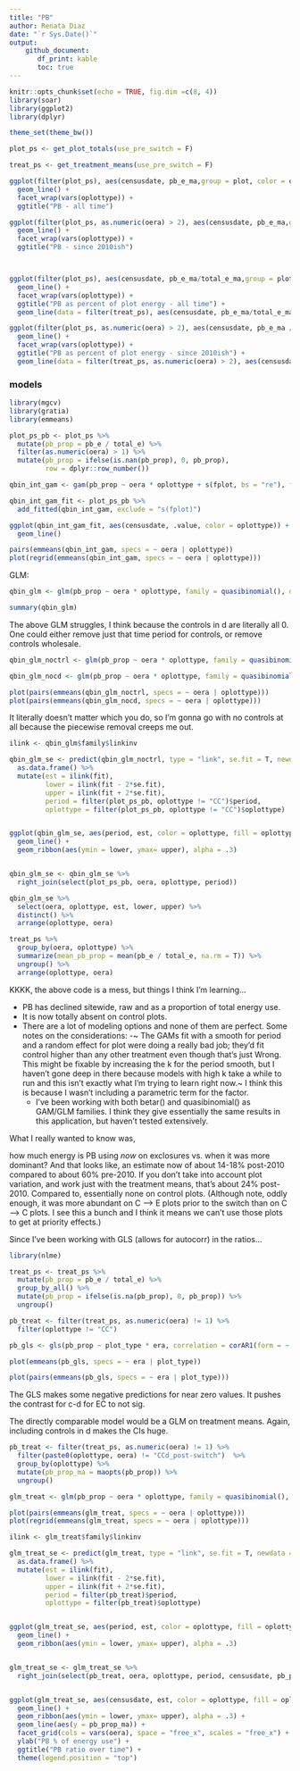 ```yaml
---
title: "PB"
author: Renata Diaz
date: "`r Sys.Date()`"
output: 
    github_document:
       df_print: kable
       toc: true
---
```


```r
knitr::opts_chunk$set(echo = TRUE, fig.dim =c(8, 4))
library(soar)
library(ggplot2)
library(dplyr)

theme_set(theme_bw())
```

```r
plot_ps <- get_plot_totals(use_pre_switch = F)

treat_ps <- get_treatment_means(use_pre_switch = F) 
```

```r

ggplot(filter(plot_ps), aes(censusdate, pb_e_ma,group = plot, color = oplottype)) +
  geom_line() +
  facet_wrap(vars(oplottype)) +
  ggtitle("PB - all time")

ggplot(filter(plot_ps, as.numeric(oera) > 2), aes(censusdate, pb_e_ma,group = plot, color = oplottype)) +
  geom_line() +
  facet_wrap(vars(oplottype)) +
  ggtitle("PB - since 2010ish")



ggplot(filter(plot_ps), aes(censusdate, pb_e_ma/total_e_ma,group = plot, color = oplottype)) +
  geom_line() +
  facet_wrap(vars(oplottype)) +
  ggtitle("PB as percent of plot energy - all time") +
  geom_line(data = filter(treat_ps), aes(censusdate, pb_e_ma/total_e_ma, color = oplottype), inherit.aes = F, size = 2)

ggplot(filter(plot_ps, as.numeric(oera) > 2), aes(censusdate, pb_e_ma / total_e_ma,group = plot, color = oplottype)) +
  geom_line() +
  facet_wrap(vars(oplottype)) +
  ggtitle("PB as percent of plot energy - since 2010ish") +
  geom_line(data = filter(treat_ps, as.numeric(oera) > 2), aes(censusdate, pb_e_ma/total_e_ma, color = oplottype), inherit.aes = F, size = 2)
```

### models

```r

library(mgcv)
library(gratia)
library(emmeans)

plot_ps_pb <- plot_ps %>%
  mutate(pb_prop = pb_e / total_e) %>%
  filter(as.numeric(oera) > 1) %>%
  mutate(pb_prop = ifelse(is.nan(pb_prop), 0, pb_prop),
         row = dplyr::row_number())

qbin_int_gam <- gam(pb_prop ~ oera * oplottype + s(fplot, bs = "re"), family = quasibinomial(), data= plot_ps_pb)

qbin_int_gam_fit <- plot_ps_pb %>%
  add_fitted(qbin_int_gam, exclude = "s(fplot)")

ggplot(qbin_int_gam_fit, aes(censusdate, .value, color = oplottype)) +
  geom_line()

pairs(emmeans(qbin_int_gam, specs = ~ oera | oplottype))
plot(regrid(emmeans(qbin_int_gam, specs = ~ oera | oplottype)))
```

GLM:

```r
qbin_glm <- glm(pb_prop ~ oera * oplottype, family = quasibinomial(), data= plot_ps_pb)

summary(qbin_glm)
```


The above GLM struggles, I think because the controls in d are literally all 0. One could either remove just that time period for controls, or remove controls wholesale.


```r

qbin_glm_noctrl <- glm(pb_prop ~ oera * oplottype, family = quasibinomial(), data= filter(plot_ps_pb, oplottype != "CC"))

qbin_glm_nocd <- glm(pb_prop ~ oera * oplottype, family = quasibinomial(), data= filter(plot_ps_pb, paste0(oplottype, oera) != "CCd_post-switch"))

plot(pairs(emmeans(qbin_glm_noctrl, specs = ~ oera | oplottype)))
plot(pairs(emmeans(qbin_glm_nocd, specs = ~ oera | oplottype)))


```

It literally doesn't matter which you do, so I'm gonna go with no controls at all because the piecewise removal creeps me out. 


```r

ilink <- qbin_glm$family$linkinv

qbin_glm_se <- predict(qbin_glm_noctrl, type = "link", se.fit = T, newdata = filter(plot_ps_pb, oplottype != "CC")) %>%
  as.data.frame() %>%
  mutate(est = ilink(fit),
         lower = ilink(fit - 2*se.fit),
         upper = ilink(fit + 2*se.fit),
         period = filter(plot_ps_pb, oplottype != "CC")$period,
         oplottype = filter(plot_ps_pb, oplottype != "CC")$oplottype)


ggplot(qbin_glm_se, aes(period, est, color = oplottype, fill = oplottype)) +
  geom_line() +
  geom_ribbon(aes(ymin = lower, ymax= upper), alpha = .3)


qbin_glm_se <- qbin_glm_se %>%
  right_join(select(plot_ps_pb, oera, oplottype, period))

qbin_glm_se %>%
  select(oera, oplottype, est, lower, upper) %>%
  distinct() %>%
  arrange(oplottype, oera)

treat_ps %>%
  group_by(oera, oplottype) %>%
  summarize(mean_pb_prop = mean(pb_e / total_e, na.rm = T)) %>%
  ungroup() %>%
  arrange(oplottype, oera)
```

KKKK, the above code is a mess, but things I think I'm learning...

- PB has declined sitewide, raw and as a proportion of total energy use. 
- It is now totally absent on control plots.
- There are a lot of modeling options and none of them are perfect. Some notes on the considerations:
    -~ The GAMs fit with a smooth for period and a random effect  for plot were doing a really bad job; they'd fit control higher than any other treatment even though that's just Wrong. This might be fixable by increasing the k for the period smooth, but I haven't gone deep in there because models with high k take a while to run and this isn't exactly what I'm trying to learn right now.~ I think this is because I wasn't including a parametric term for the factor.
    - I've been working with both betar() and quasibinomial() as GAM/GLM families. I think they give essentially the same results in this application, but haven't tested extensively.

What I really wanted to know was,

how much energy is PB using *now* on exclosures vs. when it was more dominant? And that looks like, an estimate now of about 14-18% post-2010 compared to about 60% pre-2010. If you don't take into account plot variation, and work just with the treatment means, that's about 24% post-2010. Compared to, essentially none on control plots. (Although note, oddly enough, it was more abundant on C --> E plots prior to the switch than on C --> C plots. I see this a bunch and I think it means we can't use those plots to get at priority effects.)




Since I've been working with GLS (allows for autocorr) in the ratios...

```r

library(nlme)

treat_ps <- treat_ps %>%
  mutate(pb_prop = pb_e / total_e) %>%
  group_by_all() %>%
  mutate(pb_prop = ifelse(is.na(pb_prop), 0, pb_prop)) %>%
  ungroup()

pb_treat <- filter(treat_ps, as.numeric(oera) != 1) %>%
  filter(oplottype != "CC")

pb_gls <- gls(pb_prop ~ plot_type * era, correlation = corAR1(form = ~ period | plot_type), data = pb_treat)

plot(emmeans(pb_gls, specs = ~ era | plot_type))

plot(pairs(emmeans(pb_gls, specs = ~ era | plot_type)))

```

The GLS makes some negative predictions for near zero values. It pushes the contrast for c-d for EC to not sig.  



The directly comparable model would be a GLM on treatment means. Again, including controls in d makes the CIs huge.

```r


pb_treat <- filter(treat_ps, as.numeric(oera) != 1) %>%
  filter(paste0(oplottype, oera) != "CCd_post-switch")  %>%
  group_by(oplottype) %>%
  mutate(pb_prop_ma = maopts(pb_prop)) %>%
  ungroup()

glm_treat <- glm(pb_prop ~ oera * oplottype, family = quasibinomial(), data= pb_treat)

plot(pairs(emmeans(glm_treat, specs = ~ oera | oplottype)))
plot(regrid(emmeans(glm_treat, specs = ~ oera | oplottype)))

ilink <- glm_treat$family$linkinv

glm_treat_se <- predict(glm_treat, type = "link", se.fit = T, newdata = pb_treat) %>%
  as.data.frame() %>%
  mutate(est = ilink(fit),
         lower = ilink(fit - 2*se.fit),
         upper = ilink(fit + 2*se.fit),
         period = filter(pb_treat)$period,
         oplottype = filter(pb_treat)$oplottype)


ggplot(glm_treat_se, aes(period, est, color = oplottype, fill = oplottype)) +
  geom_line() +
  geom_ribbon(aes(ymin = lower, ymax= upper), alpha = .3)


glm_treat_se <- glm_treat_se %>%
  right_join(select(pb_treat, oera, oplottype, period, censusdate, pb_prop_ma))


ggplot(glm_treat_se, aes(censusdate, est, color = oplottype, fill = oplottype)) +
  geom_line() +
  geom_ribbon(aes(ymin = lower, ymax= upper), alpha = .3) +
  geom_line(aes(y = pb_prop_ma)) +
  facet_grid(cols = vars(oera), space = "free_x", scales = "free_x") +
  ylab("PB % of energy use") +
  ggtitle("PB ratio over time") +
  theme(legend.position = "top")


```
